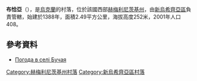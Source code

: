 {{coord|48|45|25|N|27|4|58|E|scale:100000|display=title}}

'''布恰亞'''（{{lang-uk|Бучая}}），是[[烏克蘭|烏克蘭]]的村落，位於該國西部[[赫梅利尼茨基州|赫梅利尼茨基州]]，由[[新烏希齊亞區|新烏希齊亞區]]負責管轄，始建於1388年，面積2.49平方公里，海拔高度252米，2001年人口408。

==參考資料==
* [http://weather.in.ua/ua/hmel'nickaja/2418 Погода в селі Бучая] {{Wayback|url=http://weather.in.ua/ua/hmel'nickaja/2418 |date=20160305212610 }}

{{DEFAULTSORT:Бучая}}
[[Category:赫梅利尼茨基州村落|Category:赫梅利尼茨基州村落]]
[[Category:新烏希齊亞區村落|Category:新烏希齊亞區村落]]


{{Khmelnytskyi-geo-stub}}